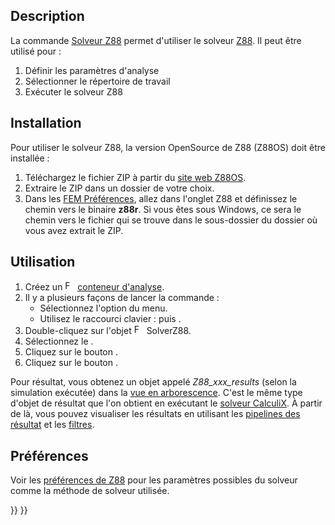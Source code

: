 <languages/>

{{Docnav/fr
|[[FEM_SolverMystran/fr|Solveur Mystran]]
|[[FEM_EquationElasticity/fr|Équation d'élasticité]]
|[[FEM_Workbench/fr|Atelier FEM]]
|IconL=FEM_SolverMystran.svg
|IconR=FEM_EquationElasticity.svg
|IconC=Workbench_FEM.svg
}}

{{GuiCommand/fr
|Name=FEM SolverZ88
|Name/fr=FEM Solveur Z88
|MenuLocation=Résolution → Solveur Z88
|Workbenches=[[FEM_Workbench/fr|FEM]]
|Shortcut={{KEY|S}} {{KEY|Z}}
|SeeAlso=[[FEM_tutorial/fr|FEM Tutoriel]]
}}

==Description==

La commande [[FEM_SolverZ88/fr|Solveur Z88]] permet d'utiliser le solveur [https://en.wikipedia.org/wiki/Z88_FEM_software Z88]. Il peut être utilisé pour :
# Définir les paramètres d'analyse
# Sélectionner le répertoire de travail
# Exécuter le solveur Z88

==Installation==

Pour utiliser le solveur Z88, la version OpenSource de Z88 (Z88OS) doit être installée :
# Téléchargez le fichier ZIP à partir du [https://en.z88.de/download-z88os site web Z88OS].
# Extraire le ZIP dans un dossier de votre choix.
# Dans les [[FEM_Preferences/fr|FEM Préférences]], allez dans l'onglet Z88 et définissez le chemin vers le binaire '''z88r'''. Si vous êtes sous Windows, ce sera le chemin vers le fichier {{FileName|z88r.exe}} qui se trouve dans le sous-dossier {{FileName|~\bin\win64}} du dossier où vous avez extrait le ZIP.

<span id="Usage"></span>
==Utilisation==

# Créez un [[Image:FEM_Analysis.svg|16px]] [[FEM_Analysis/fr|conteneur d'analyse]].
# Il y a plusieurs façons de lancer la commande :
#* Sélectionnez l'option {{MenuCommand|Résolution → [[Image:FEM_SolverZ88.svg|x16px]] Solveur Z88}} du menu.
#* Utilisez le raccourci clavier : {{KEY|S}} puis {{KEY|Z}}.
# Double-cliquez sur l'objet [[Image:FEM_SolverZ88.svg|x16px]] SolverZ88.
# Sélectionnez le {{MenuCommand|Type d'analyse}}.
# Cliquez sur le bouton {{Button|Écrire}}.
# Cliquez sur le bouton {{Button|Exécuter}}.

Pour résultat, vous obtenez un objet appelé ''Z88_xxx_results'' (selon la simulation exécutée) dans la [[Tree_view/fr|vue en arborescence]]. C'est le même type d'objet de résultat que l'on obtient en exécutant le [[FEM_SolverCalculixCxxtools/fr|solveur CalculiX]]. À partir de là, vous pouvez visualiser les résultats en utilisant les [[FEM_PostPipelineFromResult/fr|pipelines des résultat]] et les [[FEM_Workbench/fr#Menu_:_R.C3.A9sultats|filtres]].

<span id="Preferences"></span>
== Préférences ==

Voir les [[FEM_Preferences/fr#Z88|préférences de Z88]] pour les paramètres possibles du solveur comme la méthode de solveur utilisée.


{{Docnav/fr
|[[FEM_SolverMystran/fr|Solveur Mystran]]
|[[FEM_EquationElasticity/fr|Équation d'élasticité]]
|[[FEM_Workbench/fr|Atelier FEM]]
|IconL=FEM_SolverMystran.svg
|IconR=FEM_EquationElasticity.svg
|IconC=Workbench_FEM.svg
}}

{{FEM Tools navi{{#translation:}}}}
{{Userdocnavi{{#translation:}}}}